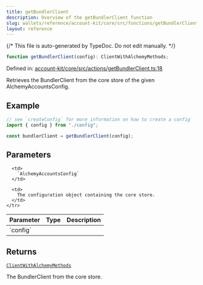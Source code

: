```yaml
---
title: getBundlerClient
description: Overview of the getBundlerClient function
slug: wallets/reference/account-kit/core/src/functions/getBundlerClient
layout: reference
---
```


{/* This file is auto-generated by TypeDoc. Do not edit manually. */}

```ts
function getBundlerClient(config): ClientWithAlchemyMethods;
```

Defined in: [account-kit/core/src/actions/getBundlerClient.ts:18](https://github.com/alchemyplatform/aa-sdk/blob/9f926c402d1661309abbf8eae8431e52e8c5e53f/account-kit/core/src/actions/getBundlerClient.ts#L18)

Retrieves the BundlerClient from the core store of the given AlchemyAccountsConfig.

## Example

```ts
// see `createConfig` for more information on how to create a config
import { config } from "./config";

const bundlerClient = getBundlerClient(config);
```

## Parameters

<table>
  <thead>
    <tr>
      <th align="left">Parameter</th>
      <th align="left">Type</th>
      <th align="left">Description</th>
    </tr>
  </thead>

  <tbody>
    <tr>
      <td>
        `config`
      </td>

      <td>
        `AlchemyAccountsConfig`
      </td>

      <td>
        The configuration object containing the core store.
      </td>
    </tr>

  </tbody>
</table>

## Returns

[`ClientWithAlchemyMethods`](../type-aliases/ClientWithAlchemyMethods.mdx)

The BundlerClient from the core store.
